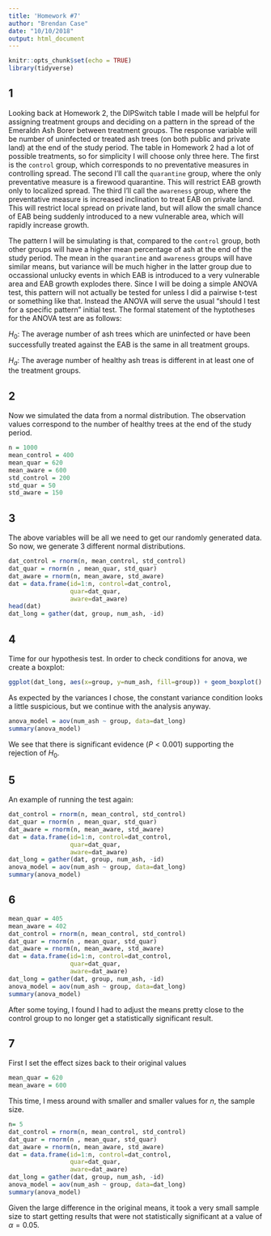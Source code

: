 ```yaml
---
title: 'Homework #7'
author: "Brendan Case"
date: "10/10/2018"
output: html_document
---
```


```r
knitr::opts_chunk$set(echo = TRUE)
library(tidyverse)
```

## 1

Looking back at Homework 2, the DIPSwitch table I made will be helpful for assigning treatment groups and deciding on a pattern in the spread of the Emeraldn Ash Borer between treatment groups. The response variable will be number of uninfected or treated ash trees (on both public and private land) at the end of the study period. The table in Homework 2 had a lot of possible treatments, so for simplicity I will choose only three here. 
The first is the `control` group, which corresponds to no preventative measures in controlling spread. 
The second I'll call the `quarantine` group, where the only preventative measure is a firewood quarantine. This will restrict EAB growth only to localized spread. 
The third I'll call the `awareness` group, where the preventative measure is increased inclination to treat EAB on private land. This will restrict local spread on private land, but will allow the small chance of EAB being suddenly introduced to a new vulnerable area, which will rapidly increase growth.

The pattern I will be simulating is that, compared to the `control` group, both other groups will have a higher mean percentage of ash at the end of the study period. 
The mean in the `quarantine` and `awareness` groups will have similar means, but variance will be much higher in the latter group due to occassional unlucky events in which EAB is introduced to a very vulnerable area and EAB growth explodes there.
Since I will be doing a simple ANOVA test, this pattern will not actually be tested for unless I did a pairwise t-test or something like that. Instead the ANOVA will serve the usual "should I test for a specific pattern" initial test. The formal statement of the hyptotheses for the ANOVA test are as follows:

$H_0$: The average number of ash trees which are uninfected or have been successfully treated against the EAB is the same in all treatment groups.

$H_a$: The average number of healthy ash treas is different in at least one of the treatment groups.

## 2

Now we simulated the data from a normal distribution. The observation values correspond to the number of healthy trees at the end of the study period.

```r
n = 1000
mean_control = 400
mean_quar = 620
mean_aware = 600
std_control = 200
std_quar = 50
std_aware = 150
```

## 3

The above variables will be all we need to get our randomly generated data. So now, we generate 3 different normal distributions.

```r
dat_control = rnorm(n, mean_control, std_control)
dat_quar = rnorm(n , mean_quar, std_quar)
dat_aware = rnorm(n, mean_aware, std_aware)
dat = data.frame(id=1:n, control=dat_control,
                 quar=dat_quar,
                 aware=dat_aware)
head(dat)
dat_long = gather(dat, group, num_ash, -id)
```

## 4

Time for our hypothesis test. In order to check conditions for anova, we create a boxplot:

```r
ggplot(dat_long, aes(x=group, y=num_ash, fill=group)) + geom_boxplot()
```

As expected by the variances I chose, the constant variance condition looks a little suspicious, but we continue with the analysis anyway.


```r
anova_model = aov(num_ash ~ group, data=dat_long)
summary(anova_model)
```

We see that there is significant evidence $(P < 0.001)$ supporting the rejection of $H_0$.

## 5

An example of running the test again:

```r
dat_control = rnorm(n, mean_control, std_control)
dat_quar = rnorm(n , mean_quar, std_quar)
dat_aware = rnorm(n, mean_aware, std_aware)
dat = data.frame(id=1:n, control=dat_control,
                 quar=dat_quar,
                 aware=dat_aware)
dat_long = gather(dat, group, num_ash, -id)
anova_model = aov(num_ash ~ group, data=dat_long)
summary(anova_model)
```

## 6

```r
mean_quar = 405
mean_aware = 402
dat_control = rnorm(n, mean_control, std_control)
dat_quar = rnorm(n , mean_quar, std_quar)
dat_aware = rnorm(n, mean_aware, std_aware)
dat = data.frame(id=1:n, control=dat_control,
                 quar=dat_quar,
                 aware=dat_aware)
dat_long = gather(dat, group, num_ash, -id)
anova_model = aov(num_ash ~ group, data=dat_long)
summary(anova_model)
```

After some toying, I found I had to adjust the means pretty close to the control group to no longer get a statistically significant result.

## 7

First I set the effect sizes back to their original values

```r
mean_quar = 620
mean_aware = 600
```

This time, I mess around with smaller and smaller values for $n$, the sample size.

```r
n= 5
dat_control = rnorm(n, mean_control, std_control)
dat_quar = rnorm(n , mean_quar, std_quar)
dat_aware = rnorm(n, mean_aware, std_aware)
dat = data.frame(id=1:n, control=dat_control,
                 quar=dat_quar,
                 aware=dat_aware)
dat_long = gather(dat, group, num_ash, -id)
anova_model = aov(num_ash ~ group, data=dat_long)
summary(anova_model)
```

Given the large difference in the original means, it took a very small sample size to start getting results that were not statistically significant at a value of $\alpha = 0.05$.





<!-- ## 1 -->

<!-- To support asymptotic results on the runtimes of Evolutionary Algorithms, it is often helpful to run experiments to get a more practical picture of the non-dominating factors in the algorithm's runtime, and to support the theoretical results. We have collected the runtimes of a self-adaptive EA on several test problems. -->

<!-- We will be exploring the amount of deviation in these problems. For example, one hypothesis is that the variance in the runtimes for the `Jump` function is higher than the other problems. To explore this hypothesis, we will generate some simulated runtimes of the EA on several test functions, including `Jump`. Then, we will perform ANOVA analysis on the deviation of runtimes. -->

<!-- ## 2 -->

<!-- We assume the runtimes for each function are normally distributed. Based on some experiments, we observed for problem size of $n = 200$ it is not unusual to have a variation of about 1,000,000 function evaluations between runtimes of the `Jump` function. -->

<!-- ```{r} -->
<!-- problem_size = 200 -->
<!-- sample_size = 100 -->
<!-- groups = c("OneMax", "LeadingOnes","Jump") -->
<!-- means = c(log(problem_size) * problem_size, problem_size^2, problem_size^3) -->
<!-- sds = c(2500, 4000, 500000) -->
<!-- ids = 1:(sample_size * length(groups)) -->
<!-- ``` -->

<!-- ## 3 -->

<!-- Now we get some simulated data and put it in a data frame.  -->

<!-- ```{r} -->
<!-- rt_diff = c(abs(rnorm(n=sample_size, mean=means[1], sd=sds[1]) - means[1]), -->
<!--            abs(rnorm(n=sample_size, mean=means[2], sd=sds[2]) - means[2]), -->
<!--            abs(rnorm(n=sample_size, mean=means[3], sd=sds[3]) - means[3])) -->
<!-- cases = rep(groups, each=sample_size) -->
<!-- rtdata = data.frame(ids, cases, rt_diff) -->
<!-- ``` -->

<!-- ## 4 -->

<!-- First print F value and probabilities... -->

<!-- ```{r} -->
<!-- anova_model = aov(rt_diff ~ cases) -->
<!-- z = unlist(summary(anova_model)) -->
<!-- anova_summary = list(fval=z[7], probf=z[9]) -->
<!-- anova_summary -->
<!-- ``` -->

<!-- And now we do a boxplot of the normalized runtimes for each function. -->

<!-- ```{r} -->
<!-- anova_plot = ggplot(data=rtdata, aes(x=cases, y=rt_diff, fill=cases)) + -->
<!--   geom_boxplot() -->
<!-- anova_plot -->
<!-- ``` -->

<!-- ## 5 -->

<!-- The results seem pretty consistent because the variance on the `Jump` function is clearly much much higher based on our assumptions. -->

<!-- ## 6 -->

<!-- Holding everything else constant, we started no longer obtaining a statistically significant result if we make the following change to the means (note that changing the standard deviation of the runtimes will cause a change in the means of the deviation, which is the mean we are concerned with): -->

<!-- ```{r} -->
<!-- sds = c(1000, 1100, 1300) -->
<!-- rt_diff = c(abs(rnorm(n=sample_size, mean=means[1], sd=sds[1]) - means[1]), -->
<!--            abs(rnorm(n=sample_size, mean=means[2], sd=sds[2]) - means[2]), -->
<!--            abs(rnorm(n=sample_size, mean=means[3], sd=sds[3]) - means[3])) -->
<!-- cases = rep(groups, each=sample_size) -->
<!-- rtdata = data.frame(ids, cases, rt_diff) -->
<!-- anova_model = aov(rt_diff ~ cases) -->
<!-- z = unlist(summary(anova_model)) -->
<!-- anova_summary = list(fval=z[7], probf=z[9]) -->
<!-- anova_summary -->
<!-- ``` -->

<!-- based on this, we see that the effect size must be much, much smaller than our hypothesized values to start obtaining non-statistically significant results. -->

<!-- ## 7 -->

<!-- The effect size was originally so high, it seems difficult to choose a sample size which is small enough to get $p \gg .05$. For example, even $n = 20$ gives the following results: -->

<!-- ```{r} -->
<!-- sds = c(2500, 4000, 500000) -->
<!-- sample_size = 20 -->
<!-- rt_diff = c(abs(rnorm(n=sample_size, mean=means[1], sd=sds[1]) - means[1]), -->
<!--            abs(rnorm(n=sample_size, mean=means[2], sd=sds[2]) - means[2]), -->
<!--            abs(rnorm(n=sample_size, mean=means[3], sd=sds[3]) - means[3])) -->
<!-- cases = rep(groups, each=sample_size) -->
<!-- rtdata = data.frame(ids, cases, rt_diff) -->
<!-- anova_model = aov(rt_diff ~ cases) -->
<!-- z = unlist(summary(anova_model)) -->
<!-- anova_summary = list(fval=z[7], probf=z[9]) -->
<!-- anova_summary -->
<!-- ``` -->



